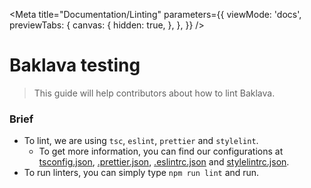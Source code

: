 
<Meta
  title="Documentation/Linting"
  parameters={{
    viewMode: 'docs',
    previewTabs: {
      canvas: {
        hidden: true,
      },
    },
  }}
/>

# Baklava testing

> This guide will help contributors about how to lint Baklava.

### Brief
- To lint, we are using `tsc`, `eslint`, `prettier` and `stylelint`.
    - To get more information, you can find our configurations at [tsconfig.json](https://github.com/Trendyol/grace/blob/next/tsconfig.json), [.prettier.json](https://github.com/Trendyol/grace/blob/next/.prettier.json), [.eslintrc.json](https://github.com/Trendyol/grace/blob/next/.eslintrc.json) and [stylelintrc.json](https://github.com/Trendyol/grace/blob/next/stylelintrc.json).
- To run linters, you can simply type `npm run lint` and run.
